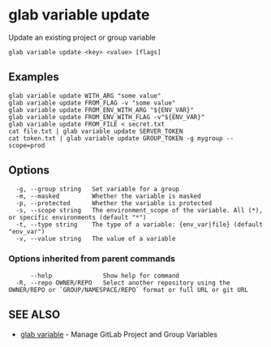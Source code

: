 # glab variable update

Update an existing project or group variable

```
glab variable update <key> <value> [flags]
```

## Examples

```
glab variable update WITH_ARG "some value"
glab variable update FROM_FLAG -v "some value"
glab variable update FROM_ENV_WITH_ARG "${ENV_VAR}"
glab variable update FROM_ENV_WITH_FLAG -v"${ENV_VAR}"
glab variable update FROM_FILE < secret.txt
cat file.txt | glab variable update SERVER_TOKEN
cat token.txt | glab variable update GROUP_TOKEN -g mygroup --scope=prod

```

## Options

```
  -g, --group string   Set variable for a group
  -m, --masked         Whether the variable is masked
  -p, --protected      Whether the variable is protected
  -s, --scope string   The environment_scope of the variable. All (*), or specific environments (default "*")
  -t, --type string    The type of a variable: {env_var|file} (default "env_var")
  -v, --value string   The value of a variable
```

### Options inherited from parent commands

```
      --help              Show help for command
  -R, --repo OWNER/REPO   Select another repository using the OWNER/REPO or `GROUP/NAMESPACE/REPO` format or full URL or git URL
```

## SEE ALSO

- [glab variable](./) - Manage GitLab Project and Group Variables
